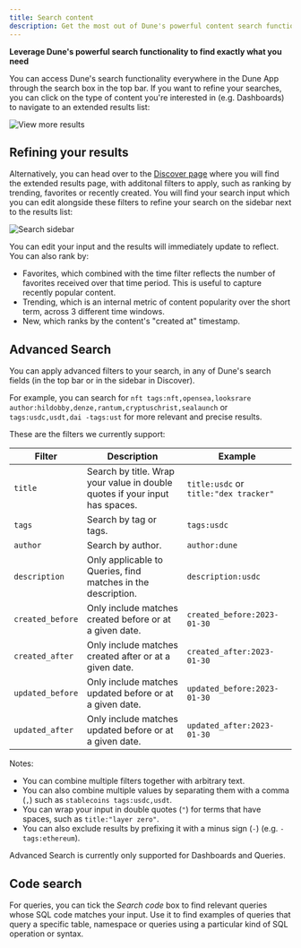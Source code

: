 ```yaml
---
title: Search content
description: Get the most out of Dune's powerful content search functionality
---
```


**Leverage Dune's powerful search functionality to find exactly what you need**

You can access Dune's search functionality everywhere in the Dune App through the search box in the top bar. If you want to refine your searches, you can click on the type of content you're interested in (e.g. Dashboards) to navigate to an extended results list:

![View more results](/web-app/images/search/search.png)

## Refining your results

Alternatively, you can head over to the [Discover page](https://dune.com/browse/dashboards) where you will find the extended results page, with additonal filters to apply, such as ranking by trending, favorites or recently created. You will find your search input which you can edit alongside these filters to refine your search on the sidebar next to the results list:

![Search sidebar](/web-app/images/search/search_results.png)

You can edit your input and the results will immediately update to reflect. You can also rank by:

- Favorites, which combined with the time filter reflects the number of favorites received over that time period. This is useful to capture recently popular content.
- Trending, which is an internal metric of content popularity over the short term, across 3 different time windows.
- New, which ranks by the content's "created at" timestamp.

## Advanced Search

You can apply advanced filters to your search, in any of Dune's search fields (in the top bar or in the sidebar in Discover).

For example, you can search for `nft tags:nft,opensea,looksrare author:hildobby,denze,rantum,cryptuschrist,sealaunch` or `tags:usdc,usdt,dai -tags:ust` for more relevant and precise results.

These are the filters we currently support:

| **Filter** | **Description** | **Example** |
| ----------------- | ------------- | ------------ |
| `title` | Search by title. Wrap your value in double quotes if your input has spaces. | `title:usdc` or `title:"dex tracker"` |
| `tags` | Search by tag or tags. | `tags:usdc` |
| `author` | Search by author. | `author:dune` |
| `description` | Only applicable to Queries, find matches in the description. | `description:usdc` |
| `created_before` | Only include matches created before or at a given date. | `created_before:2023-01-30` |
| `created_after` | Only include matches created after or at a given date. | `created_after:2023-01-30` |
| `updated_before` | Only include matches updated before or at a given date. | `updated_before:2023-01-30` |
| `updated_after` | Only include matches updated before or at a given date. | `updated_after:2023-01-30` |

Notes:

- You can combine multiple filters together with arbitrary text. 
- You can also combine multiple values by separating them with a comma (`,`) such as `stablecoins tags:usdc,usdt`.
- You can wrap your input in double quotes (`"`) for terms that have spaces, such as `title:"layer zero"`.
- You can also exclude results by prefixing it with a minus sign (`-`) (e.g. `-tags:ethereum`).

<Note>Advanced Search is currently only supported for Dashboards and Queries.</Note>


## Code search

For queries, you can tick the *Search code* box to find relevant queries whose SQL code matches your input. Use it to find examples of queries that query a specific table, namespace or queries using a particular kind of SQL operation or syntax.